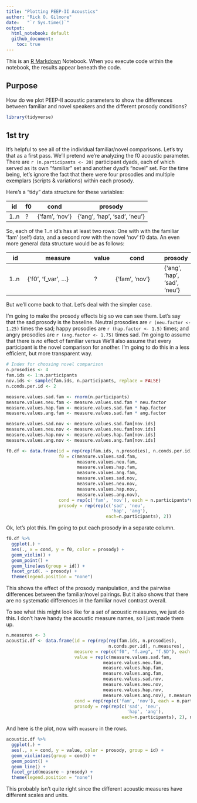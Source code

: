 ```yaml
---
title: "Plotting PEEP-II Acoustics"
author: "Rick O. Gilmore"
date:   "`r Sys.time()`"
output: 
  html_notebook: default
  github_document:
    toc: true
---
```


This is an [R Markdown](http://rmarkdown.rstudio.com) Notebook. When you execute code within the notebook, the results appear beneath the code. 

## Purpose

How do we plot PEEP-II acoustic parameters to show the differences between familiar and novel speakers and the different prosody conditions?

```r
library(tidyverse)
```

## 1st try

It's helpful to see all of the individual familiar/novel comparisons.
Let's try that as a first pass.
We'll pretend we're analyzing the f0 acoustic parameter.
There are `r (n.participants <- 20)` participant dyads, each of which served as its own "familiar" set and another dyad's "novel" set.
For the time being, let's ignore the fact that there were four prosodies and multiple exemplars (scripts & variations) within each prosody.

Here's a "tidy" data structure for these variables:

| id | f0 | cond | prosody |
|----|----|------|---------|
| 1..n | ? | {'fam', 'nov'} | {'ang', 'hap', 'sad', 'neu'}

So, each of the 1..n id's has at least two rows: One with with the familiar 'fam' (self) data, and a second row with the novel 'nov' f0 data.
An even more general data structure would be as follows:

| id   | measure              |value | cond           | prosody |
|------|----------------------|------|----------------|---------|
| 1..n | {'f0', 'f_var', ...} | ?    | {'fam', 'nov'} | {'ang', 'hap', 'sad', 'neu'} |

But we'll come back to that.
Let's deal with the simpler case.

I'm going to make the prosody effects big so we can see them.
Let's say that the sad prosody is the baseline.
Neutral prosodies are `r (neu.factor <- 1.25)` times the sad; happy prosodies are `r (hap.factor <- 1.5)` times; and angry prosodies are `r (ang.factor <- 1.75)` times sad.
I'm going to assume that there is _no_ effect of familiar versus
We'll also assume that every participant is the novel comparison for another.
I'm going to do this in a less efficient, but more transparent way.

```r
# Index for choosing novel comparison
n.prosodies <- 4
fam.ids <- 1:n.participants
nov.ids <- sample(fam.ids, n.participants, replace = FALSE)
n.conds.per.id <- 2

measure.values.sad.fam <- rnorm(n.participants)
measure.values.neu.fam <- measure.values.sad.fam * neu.factor
measure.values.hap.fam <- measure.values.sad.fam * hap.factor
measure.values.ang.fam <- measure.values.sad.fam * ang.factor

measure.values.sad.nov <- measure.values.sad.fam[nov.ids]
measure.values.neu.nov <- measure.values.neu.fam[nov.ids]
measure.values.hap.nov <- measure.values.hap.fam[nov.ids]
measure.values.ang.nov <- measure.values.ang.fam[nov.ids]

f0.df <- data.frame(id = rep(rep(fam.ids, n.prosodies), n.conds.per.id), 
                    f0 = c(measure.values.sad.fam,
                           measure.values.neu.fam,
                           measure.values.hap.fam,
                           measure.values.ang.fam,
                           measure.values.sad.nov,
                           measure.values.neu.nov,
                           measure.values.hap.nov,
                           measure.values.ang.nov), 
                    cond = rep(c('fam', 'nov'), each = n.participants*n.prosodies),
                    prosody = rep(rep(c('sad', 'neu', 
                                        'hap', 'ang'),
                                      each=n.participants), 2))
```

Ok, let's plot this.
I'm going to put each prosody in a separate column.

```r
f0.df %>%
  ggplot(.) +
  aes(., x = cond, y = f0, color = prosody) +
  geom_violin() +
  geom_point() +
  geom_line(aes(group = id)) +
  facet_grid(. ~ prosody) +
  theme(legend.position = "none")
```

This shows the effect of the prosody manipulation, and the pairwise differences between the familiar/novel pairings.
But it also shows that there are no systematic differences in the familiar novel contrast overall.

To see what this might look like for a _set_ of acoustic measures, we just do this.
I don't have handy the acoustic measure names, so I just made them up.

```r
n.measures <- 3
acoustic.df <- data.frame(id = rep(rep(rep(fam.ids, n.prosodies),
                                       n.conds.per.id), n.measures),
                          measure = rep(c("f0", "f.avg", "f.SD"), each = n.participants * n.prosodies * n.conds.per.id),
                          value = rep(c(measure.values.sad.fam,
                                     measure.values.neu.fam,
                                     measure.values.hap.fam,
                                     measure.values.ang.fam,
                                     measure.values.sad.nov,
                                     measure.values.neu.nov,
                                     measure.values.hap.nov,
                                     measure.values.ang.nov), n.measures), 
                          cond = rep(rep(c('fam', 'nov'), each = n.participants*n.prosodies), n.measures),
                          prosody = rep(rep(c('sad', 'neu', 
                                              'hap', 'ang'),
                                            each=n.participants), 2), n.measures)
```

And here is the plot, now with `measure` in the rows.

```r
acoustic.df %>%
  ggplot(.) +
  aes(., x = cond, y = value, color = prosody, group = id) +
  geom_violin(aes(group = cond)) +
  geom_point() +
  geom_line() +
  facet_grid(measure ~ prosody) +
  theme(legend.position = "none")
```

This probably isn't quite right since the different acoustic measures have different scales and units.